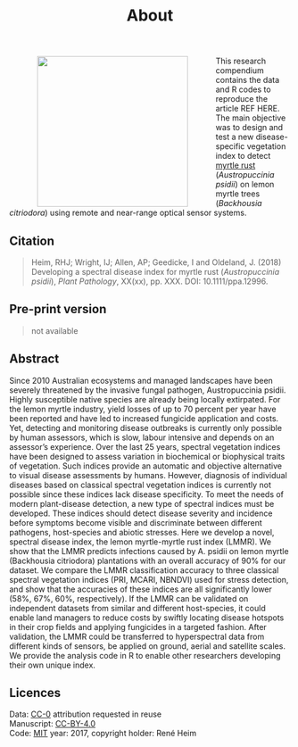 % About

<img src = "C:\\Users\\rene\\Dropbox\\Work\\PhD\\Projects\\02_RustIndex\\RustIndex\\figs\\MyBlogLOGO.png" align= left width = 270 
hspace= 50px> This research compendium contains the data and R codes to reproduce 
the article REF HERE. The main objective was to design and test a new 
disease-specific vegetation index to detect 
[myrtle rust](http://www.pbcrc.com.au/news/2016/pbcrc/myrtle-rust-threat-australian-landscape-and-plant-industries) (_Austropuccinia psidii_) on lemon myrtle trees (_Backhousia citriodora_)
using remote and near-range optical sensor systems. 

## Citation

> Heim, RHJ; Wright, IJ; Allen, AP; Geedicke, I and Oldeland, J. (2018) Developing a spectral disease index for myrtle rust (*Austropuccinia psidii*), *Plant Pathology*, XX(xx), pp. XXX. DOI: 10.1111/ppa.12996.

## Pre-print version

> not available  

## Abstract

Since 2010 Australian ecosystems and managed landscapes have been severely threatened by
the invasive fungal pathogen, Austropuccinia psidii. Highly susceptible native species are
already being locally extirpated. For the lemon myrtle industry, yield losses of up to 70 percent
per year have been reported and have led to increased fungicide application and costs. Yet,
detecting and monitoring disease outbreaks is currently only possible by human assessors,
which is slow, labour intensive and depends on an assessor’s experience. Over the last 25
years, spectral vegetation indices have been designed to assess variation in biochemical or
biophysical traits of vegetation. Such indices provide an automatic and objective alternative to
visual disease assessments by humans. However, diagnosis of individual diseases based on
classical spectral vegetation indices is currently not possible since these indices lack disease
specificity. To meet the needs of modern plant-disease detection, a new type of spectral indices
must be developed. These indices should detect disease severity and incidence before
symptoms become visible and discriminate between different pathogens, host-species and
abiotic stresses. Here we develop a novel, spectral disease index, the lemon myrtle-myrtle rust
index (LMMR). We show that the LMMR predicts infections caused by A. psidii on lemon myrtle
(Backhousia citriodora) plantations with an overall accuracy of 90% for our dataset. We
compare the LMMR classification accuracy to three classical spectral vegetation indices (PRI,
MCARI, NBNDVI) used for stress detection, and show that the accuracies of these indices are
all significantly lower (58%, 67%, 60%, respectively). If the LMMR can be validated on
independent datasets from similar and different host-species, it could enable land managers to
reduce costs by swiftly locating disease hotspots in their crop fields and applying fungicides in a
targeted fashion. After validation, the LMMR could be transferred to hyperspectral data from
different kinds of sensors, be applied on ground, aerial and satellite scales. We provide the
analysis code in R to enable other researchers developing their own unique index.

## Licences

Data: [CC-0](https://creativecommons.org/publicdomain/zero/1.0/) attribution requested in reuse   
Manuscript: [CC-BY-4.0](https://creativecommons.org/licenses/by/4.0/)  
Code: [MIT](https://opensource.org/licenses/MIT) year: 2017, copyright holder: René Heim
